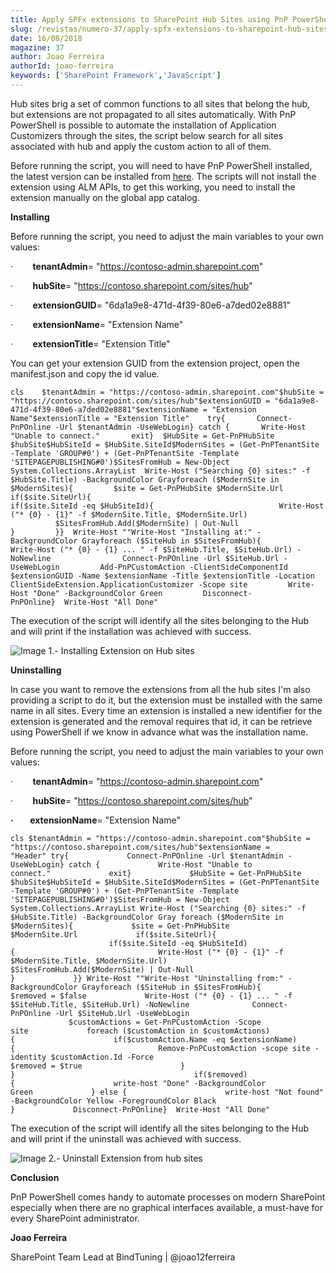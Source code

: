 ```yaml
---
title: Apply SPFx extensions to SharePoint Hub Sites using PnP PowerShell
slug: /revistas/numero-37/apply-spfx-extensions-to-sharepoint-hub-sites-using-pnp-powershell
date: 16/08/2018
magazine: 37
author: Joao Ferreira
authorId: joao-ferreira
keywords: ['SharePoint Framework','JavaScript']
---
```






Hub sites brig a set of common functions to all sites that belong the hub, but extensions are not propagated to all sites automatically. With PnP PowerShell is possible to automate the installation of Application Customizers through the sites, the script below search for all sites associated with hub and apply the custom action to all of them.

Before running the script, you will need to have PnP PowerShell installed, the latest version can be installed from [here](https://github.com/SharePoint/PnP-PowerShell/releases). The scripts will not install the extension using ALM APIs, to get this working, you need to install the extension manually on the global app catalog.

**Installing**

Before running the script, you need to adjust the main variables to your own values:

·        **tenantAdmin**= "https://contoso-admin.sharepoint.com"

·        **hubSite**= "https://contoso.sharepoint.com/sites/hub"

·        **extensionGUID**= "6da1a9e8-471d-4f39-80e6-a7ded02e8881"

·        **extensionName**= "Extension Name"

·        **extensionTitle**= "Extension Title"

You can get your extension GUID from the extension project, open the manifest.json and copy the id value.

```
cls    $tenantAdmin = "https://contoso-admin.sharepoint.com"$hubSite = "https://contoso.sharepoint.com/sites/hub"$extensionGUID = "6da1a9e8-471d-4f39-80e6-a7ded02e8881"$extensionName = "Extension Name"$extensionTitle = "Extension Title"    try{       Connect-PnPOnline -Url $tenantAdmin -UseWebLogin} catch {       Write-Host "Unable to connect."       exit}  $HubSite = Get-PnPHubSite $hubSite$HubSiteId = $HubSite.SiteId$ModernSites = (Get-PnPTenantSite -Template 'GROUP#0') + (Get-PnPTenantSite -Template 'SITEPAGEPUBLISHING#0')$SitesFromHub = New-Object System.Collections.ArrayList  Write-Host ("Searching {0} sites:" -f $HubSite.Title) -BackgroundColor Grayforeach ($ModernSite in $ModernSites){         $site = Get-PnPHubSite $ModernSite.Url         if($site.SiteUrl){                                      if($site.SiteId -eq $HubSiteId){                            Write-Host ("* {0} - {1}" -f $ModernSite.Title, $ModernSite.Url)                            $SitesFromHub.Add($ModernSite) | Out-Null                   }         }}  Write-Host ""Write-Host "Installing at:" -BackgroundColor Grayforeach ($SiteHub in $SitesFromHub){         Write-Host ("* {0} - {1} ... " -f $SiteHub.Title, $SiteHub.Url) -NoNewline                Connect-PnPOnline -Url $SiteHub.Url -UseWebLogin         Add-PnPCustomAction -ClientSideComponentId $extensionGUID -Name $extensionName -Title $extensionTitle -Location ClientSideExtension.ApplicationCustomizer -Scope site         Write-Host "Done" -BackgroundColor Green         Disconnect-PnPOnline}  Write-Host "All Done"
```

The execution of the script will identify all the sites belonging to the Hub and will print if the installation was achieved with success.

![Image 1.- Installing Extension on Hub sites](../../../images/numero37/apply-spfx-extensions-to-sharepoint-hub-sites-using-pnp-powershell/image1.png)

**Uninstalling**

In case you want to remove the extensions from all the hub sites I'm also providing a script to do it, but the extension must be installed with the same name in all sites. Every time an extension is installed a new identifier for the extension is generated and the removal requires that id, it can be retrieve using PowerShell if we know in advance what was the installation name.

Before running the script, you need to adjust the main variables to your own values:

·        **tenantAdmin**= "https://contoso-admin.sharepoint.com"

·        **hubSite**= "https://contoso.sharepoint.com/sites/hub"

**·        extensionName**= "Extension Name"

```
cls $tenantAdmin = "https://contoso-admin.sharepoint.com"$hubSite = "https://contoso.sharepoint.com/sites/hub"$extensionName = "Header" try{             Connect-PnPOnline -Url $tenantAdmin -UseWebLogin} catch {             Write-Host "Unable to connect."             exit}             $HubSite = Get-PnPHubSite $hubSite$HubSiteId = $HubSite.SiteId$ModernSites = (Get-PnPTenantSite -Template 'GROUP#0') + (Get-PnPTenantSite -Template 'SITEPAGEPUBLISHING#0')$SitesFromHub = New-Object System.Collections.ArrayList Write-Host ("Searching {0} sites:" -f $HubSite.Title) -BackgroundColor Gray foreach ($ModernSite in $ModernSites){             $site = Get-PnPHubSite $ModernSite.Url             if($site.SiteUrl){                                         if($site.SiteId -eq $HubSiteId){                                Write-Host ("* {0} - {1}" -f $ModernSite.Title, $ModernSite.Url)                                $SitesFromHub.Add($ModernSite) | Out-Null                      }             }} Write-Host ""Write-Host "Uninstalling from:" -BackgroundColor Grayforeach ($SiteHub in $SitesFromHub){             $removed = $false             Write-Host ("* {0} - {1} ... " -f $SiteHub.Title, $SiteHub.Url) -NoNewline              Connect-PnPOnline -Url $SiteHub.Url -UseWebLogin                                         $customActions = Get-PnPCustomAction -Scope site             foreach ($customAction in $customActions){                      if($customAction.Name -eq $extensionName){                                Remove-PnPCustomAction -scope site -identity $customAction.Id -Force                                $removed = $true                      }             }                                        if($removed){                      write-host "Done" -BackgroundColor Green             } else {                      write-host "Not found" -BackgroundColor Yellow -ForegroundColor Black             }             Disconnect-PnPOnline}  Write-Host "All Done"​
```

The execution of the script will identify all the sites belonging to the Hub and will print if the uninstall was achieved with success.

![Image 2.- Uninstall Extension from hub sites](../../../images/numero37/apply-spfx-extensions-to-sharepoint-hub-sites-using-pnp-powershell/image2.png)

**Conclusion**

PnP PowerShell comes handy to automate processes on modern SharePoint especially when there are no graphical interfaces available, a must-have for every SharePoint administrator.



**Joao Ferreira**

SharePoint Team Lead at BindTuning | @joao12ferreira​

 
 
